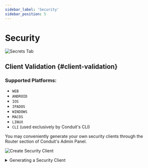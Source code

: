 ```yaml
---
sidebar_label: 'Security'
sidebar_position: 5
---
```


# Security

<div style={{textAlign: 'center'}}>

![Secrets Tab](/img/security/security_clients_list.png)

</div>


## Client Validation {#client-validation}

[//]: # (TODO: Description)

[//]: # (TODO: When are they used? - check headers page)

### Supported Platforms:

<!-- TODO: Screenshots + explanation on how to create these from UI -->

- `WEB`
- `ANDROID`
- `IOS`
- `IPADOS`
- `WINDOWS`
- `MACOS`
- `LINUX`
- `CLI` (used exclusively by Conduit's CLI)

You may conveniently generate your own security clients through the Router section of Conduit's Admin Panel.

<div style={{textAlign: 'center'}}>

![Create Security Client](/img/security/generate_security_client_popup.png)

</div>

<details>
    <summary>Generating a Security Client</summary>

    **Security clients are generated using an administrative request.**<br />
    As such, your request's `Authorization` header should contain an admin access token.

    ``` bash title="Request"
    curl --location --request POST 'http://localhost:3030/security/client/' \
    --header 'Authorization: Bearer eyJhbGciOiJIUzI1NiIsInR5cCI6IkpXVCJ9.eyJpZCI6IjYyMmYxZGQ5NThkZDIwMDAxNzgwNWVmYyIsImlhdCI6MTY0NzM0MjMwMiwiZXhwIjoxNjQ3NDE0MzAyfQ.trHYfxt9Wf6ohgi5PWez-dZEDaQSBBR6wu2PINveQmI' \
    --header 'masterkey: M4ST3RK3Y' \
    --header 'Content-Type: application/json' \
    --data-raw '{
    "platform": "ANDROID"
}'
    ```
    ``` json title="Response"
    {
        "id": "6242b88a10a0990182773840",
        "clientId": "1c0d06679f837c3958fba2724b51dc",
        "clientSecret": "9ffd3a9041bff6aabff5fa81df8175c2406baaca6c417a165f5b66a9ad1c1e4408bc4aad895126ddc0ee007332aacf842f63ebc68eddc304a902a3f8867e9902",
        "platform": "ANDROID"
    }
    ```
</details>
